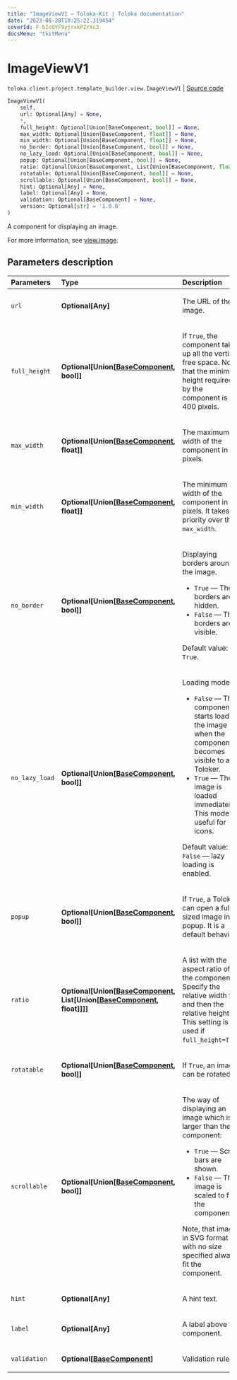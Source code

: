 ```yaml
---
title: "ImageViewV1 — Toloka-Kit | Toloka documentation"
date: "2023-08-28T10:25:22.319454"
coverId: F_bIcOYF9yjrxkPZrXc3
docsMenu: "tkitMenu"
---
```


# ImageViewV1

`toloka.client.project.template_builder.view.ImageViewV1` | [Source code](https://github.com/Toloka/toloka-kit/blob/v1.2.1/src/client/project/template_builder/view.py#L221)

```python
ImageViewV1(
    self,
    url: Optional[Any] = None,
    *,
    full_height: Optional[Union[BaseComponent, bool]] = None,
    max_width: Optional[Union[BaseComponent, float]] = None,
    min_width: Optional[Union[BaseComponent, float]] = None,
    no_border: Optional[Union[BaseComponent, bool]] = None,
    no_lazy_load: Optional[Union[BaseComponent, bool]] = None,
    popup: Optional[Union[BaseComponent, bool]] = None,
    ratio: Optional[Union[BaseComponent, List[Union[BaseComponent, float]]]] = None,
    rotatable: Optional[Union[BaseComponent, bool]] = None,
    scrollable: Optional[Union[BaseComponent, bool]] = None,
    hint: Optional[Any] = None,
    label: Optional[Any] = None,
    validation: Optional[BaseComponent] = None,
    version: Optional[str] = '1.0.0'
)
```

A component for displaying an image.

For more information, see [view.image](/docs/template-builder/reference/view.image).

## Parameters description

| Parameters | Type | Description |
| :----------| :----| :-----------|
`url`|**Optional\[Any\]**|<p>The URL of the image.</p>
`full_height`|**Optional\[Union\[[BaseComponent](/docs/toloka-kit/reference/toloka.client.project.template_builder.base.BaseComponent), bool\]\]**|<p>If `True`, the component takes up all the vertical free space. Note, that the minimum height required by the component is 400 pixels.</p>
`max_width`|**Optional\[Union\[[BaseComponent](/docs/toloka-kit/reference/toloka.client.project.template_builder.base.BaseComponent), float\]\]**|<p>The maximum width of the component in pixels.</p>
`min_width`|**Optional\[Union\[[BaseComponent](/docs/toloka-kit/reference/toloka.client.project.template_builder.base.BaseComponent), float\]\]**|<p>The minimum width of the component in pixels. It takes priority over the `max_width`.</p>
`no_border`|**Optional\[Union\[[BaseComponent](/docs/toloka-kit/reference/toloka.client.project.template_builder.base.BaseComponent), bool\]\]**|<p>Displaying borders around the image.</p> <ul> <li>`True` — The borders are hidden.</li> <li>`False` — The borders are visible.</li> </ul> <p>Default value: `True`.</p>
`no_lazy_load`|**Optional\[Union\[[BaseComponent](/docs/toloka-kit/reference/toloka.client.project.template_builder.base.BaseComponent), bool\]\]**|<p>Loading mode:</p> <ul> <li>`False` — The component starts loading the image when the component becomes visible to a Toloker.</li> <li>`True` — The image is loaded immediately. This mode is useful for icons.</li> </ul> <p>Default value: `False` — lazy loading is enabled.</p>
`popup`|**Optional\[Union\[[BaseComponent](/docs/toloka-kit/reference/toloka.client.project.template_builder.base.BaseComponent), bool\]\]**|<p>If `True`, a Toloker can open a full sized image in a popup. It is a default behavior.</p>
`ratio`|**Optional\[Union\[[BaseComponent](/docs/toloka-kit/reference/toloka.client.project.template_builder.base.BaseComponent), List\[Union\[[BaseComponent](/docs/toloka-kit/reference/toloka.client.project.template_builder.base.BaseComponent), float\]\]\]\]**|<p>A list with the aspect ratio of the component. Specify the relative width first and then the relative height. This setting is not used if `full_height=True`.</p>
`rotatable`|**Optional\[Union\[[BaseComponent](/docs/toloka-kit/reference/toloka.client.project.template_builder.base.BaseComponent), bool\]\]**|<p>If `True`, an image can be rotated.</p>
`scrollable`|**Optional\[Union\[[BaseComponent](/docs/toloka-kit/reference/toloka.client.project.template_builder.base.BaseComponent), bool\]\]**|<p>The way of displaying an image which is larger than the component:</p> <ul> <li>`True` — Scroll bars are shown.</li> <li>`False` — The image is scaled to fit the component.</li> </ul> <p>Note, that images in SVG format with no size specified always fit the component.</p>
`hint`|**Optional\[Any\]**|<p>A hint text.</p>
`label`|**Optional\[Any\]**|<p>A label above the component.</p>
`validation`|**Optional\[[BaseComponent](/docs/toloka-kit/reference/toloka.client.project.template_builder.base.BaseComponent)\]**|<p>Validation rules.</p>
